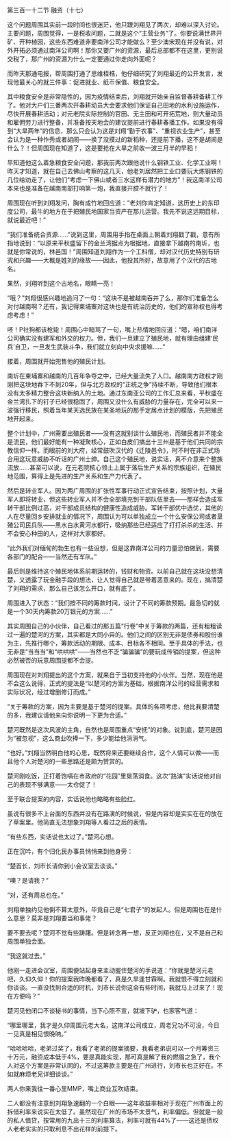 

第三百一十二节 融资（十七）

这个问题周围其实前一段时间也很迷茫，他只跟刘翔见了两次，却难以深入讨论。主要问题，周围觉得，一是税收问题，二就是这个“主营业务”了。你要说满世界开矿、开种植园，这些东西难道非要南洋公司才能做么？至少澳宋现在并没有说，对外开拓必须通过南洋公司啊！那你又要广州的资源，最后总部都不在这里，更别说交税了，那广州的资源为什么一定要通过你走向外面呢？

而昨天那通电报，帮周围打通了思维桎梏，他仔细研究了刘翔最近的公开发言，发现他最关心的就三件事：促进就业、纸币保值、粮食安全。

其中粮食安全是非常隐性的，因为疫情结束后，刘翔就开始亲自监督春耕备耕工作了。他对大户们三番两次开春耕动员大会要求他们保证自己田地的水利设施运作，尽快开展春耕活动；对元老院实际控制的官田、无主田和可开拓荒地，则大量动员和雇佣劳力进行整备，并准备按天地会的建议提前进行春耕春播工作。如果没有得到“大旱两年”的信息，那么只会认为这是刘翔“勤于农事”、“重视农业生产”，甚至会认为是一种作秀或者胡闹——换了没摸过的新稻种，还提前下播，这不是胡闹是什么？！但周围现在知道了，这是要抢在大旱之前收一波三月半的早稻！

早知道他这么着急粮食安全问题，那我前两次跟他说什么钢铁工业、化学工业啊！昨天才知道，就在自己去佛山考察的这几天，他老刘居然把工业口要玩大炼钢铁的几位给劝走了，让他们“考虑一下佛山或者三水这样有潜力的地方”！我这南洋公司本来也是准备在越南南部打响第一炮，我直接开腔不就行了！

周围现在听到刘翔发问，胸有成竹地回应道：“老刘你肯定知道，这历史上的东印度公司，最牛的地方在于把殖民地国家当资产在那儿运营。我先不说这远期目标，就说最近吧！”

“我们准备统合资源……”说到这里，周围用手指在桌面上朝着刘翔戳了戳，意有所指地说到：“以原来平秋盛留下的金兰湾据点为根据地，直接拿下越南的南圻，也就是你常说的，林邑国！”周围知道刘翔作为一个工科僧，却对汉代历史特别有研究和兴趣——大概是姓刘的缘故——因此，他投其所好，故意用了个汉代的古地名。

果然，刘翔听到这个古地名，眼睛一亮！

“哦？”刘翔很感兴趣地追问了一句：“这块不是被越南吞并了么，那你们准备怎么对付越南啊？还有，我记得柬埔寨对这块也是有统治历史的，他们的宣称权也得考虑考虑！”

呸！P社狗都该枪毙！周围心中暗骂了一句，嘴上热情地回应道：“嗯，咱们南洋公司确实没有建军和外交的权力。但，我们一旦建立了殖民地，就有理由组建‘民兵’自卫，一旦发生武装斗争，我们就立刻向中央求援嘛……”

接着，周围就开始兜售他的殖民计划。

南圻在柬埔寨和越南的几百年争夺之中，已经大量流失了人口。越南南方政权才刚刚把这块地吞下不到20年，但与北方政权的“正统之争”持续不断，导致他们根本没有太多精力整合这块新纳入的土地。通过东南亚公司的工作汇总来看，平秋盛在金兰湾扎下的钉子已经很稳固了，周围又没什么有威胁的力量存在，完全可以来一波强行移民，照着当年某天选民族在某圣地玩的那手定居点计划的模版，先把殖民地开起来。

整个计划中，广州需要出殖民者――没有这就别谈什么殖民地，而殖民者并不能全是流民，他们最好能有一种凝聚核心，正如白皮们搞出十三州是基于他们共同的宗教信仰一样。而眼前的刘大府，经常鼓吹汉代的《迁陵邑令》，时不时在非正式场合用这玩意威胁不听话的广州士绅。自己这个殖民地，说实话，真不介意来个整族流放……甚至可以说，在元老院核心领土上属于落后生产关系的宗族组织，在殖民地范围，算得上是先进的生产关系和生产力代表了。

然后是转业军人。因为两广周围的扩张性军事行动正式宣告结束，按照计划，大量军人即将转业，但这些转业军人并不会全部填充到干部队伍里去——那样会造成军转干部比例过高，对干部成员结构的健康性造成威胁。军转干部优中选优，其他的人在尽量回乡安排就业的情况下，周围认为可以单独成立一个什么安保公司或者垦殖公司民兵队――黑水白水黄河水都行，吸纳那些已经适应了打打杀杀的生活、并不会安心种田的人，这样对大家都好。

“此外我们对缅甸的勃生也有一些设想，但是这靠南洋公司的力量恐怕做到，需要各部门的配合――当然还有军队。”

最后则是维持这个殖民地体系前期运转的，钱财和物资。以前自己就在这块没想清楚，又透露了玩金融手段的想法，让人觉得自己就是带着恶意来的。现在，搞清楚了刘翔的需求，那么自己该怎么开口，就有底了。

周围进入了状态：“我们按不同的筹款时间，设计了不同的筹款预期。最急切的就是一个30天内筹款20万银元的方案……”

其实周围自己的小伙伴，自己看过的那五篇“行卷”中关于筹款的两篇，还有粗粗读过一遍的楚河的方案，其实都是大同小异的。他们之间的区别无非是债券和股份谁为主，先推行哪个，筹款活动的期限、成本、目标各不相同。至于具体的手法，也无非是“当当当”和“哄哄哄”――当然也不乏“骗骗骗”的要玩成传销的提案，但这种必然被否的玩意周围提都不会提。

周围现在对刘翔提出的这个方案，就来自于当初支持他的小伙伴。当然，现在他是不会这么说得，正式的提法是“以楚河的方案为基础，根据南洋公司的经营需求和实际状况，经过增删修订而成。”

“关于筹款的方案，因为主要是基于楚河的提案。具体的各项考虑，他比我要清楚的多，我建议请他来向你说明一下更为合适。”

楚河既然是这次风波的主角，自然也是周围重点“安抚”的对象。说到底，楚河是因为“被忽视”，这么商业吹捧一下，多少能给他消消气。

“也好。”刘翔当然明白他的心思，既然将来还要继续合作，这个人情可以做――而且他个人对楚河的一些思路还是颇为赞赏的。

楚河刚吃饭，正打着饱嗝在市政府的“花园”里晃荡消食。这次“路演”实话说他对自己的表现不够满意――太仓促了！

至于联合提案的内容，实话说他也略略有些脸红。

虽说有很多不上台面的东西并没有在路演的时候说，但是内容却是实实在在的放在了草案里。他简直无法想象刘翔等人看过之后的表情。

“有些东西，实话说也太过了。”楚河心想。

正在沉吟，有个归化民办事员悄悄来到他身旁：

“楚首长，刘市长请你到小会议室去谈谈。”

“噢？是请我？”

“对，还有周总也在。”

刘翔单独约见他倒不算太意外，毕竟自己是“七君子”的发起人。但是周围也在是什么意思？莫非是刘翔要当和事佬？

要不要去呢？楚河不觉有些踌躇。但是转念再一想，反正刘翔也在，又不是自己和周围单独会面。

“我这就过去。”

他刚一走进会议室，周围便站起身来主动握住楚河的手说道：“你就是楚河元老吧，久仰久仰！你的提案我昨晚都看了，真是久旱逢甘霖啊。我就恨不得立刻就和你谈谈。一直没找到合适的时机，刘市长说你这会有些时间，我就马上过来了！现在方便吗？”

楚河见他闭口不谈秘书的事情，当下心照不宣，就坡下驴，也家客气道：

“哪里哪里，我才是久仰周围元老大名，这南洋公司成立，周老兄功不可没，今日一见真是相见恨晚呐。”

“哈哈哈哈，老弟过奖了，我看了老弟的提案摘要，我看老弟说可以一个月筹资三十万元，融资成本低于4%，要是真能实现，那可真是解了我的燃眉之急了，我个人对这个方案是非常认同的，不过这筹款主要是在广州进行，刘市长也正好在。不如就麻烦老兄详细谈谈。”

两人你来我往一番心里MMP，嘴上商业互吹结束。

二人都没有注意到刘翔急速翻的一个白眼――这年收益率相对于现在广州市面上的拆借利率来说实在太低了。虽然现在广州的市场不太景气，利率偏低。但就是一般的私人借贷，按常用的九出十三的利率算法，利率可就有44%了――这还是债权人老老实实的只取利息不出花样的前提下。

